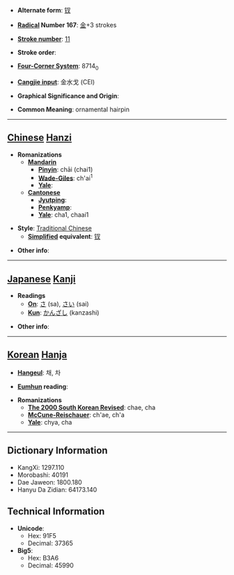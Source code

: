 * '''Alternate form''': [[钗]]

* '''[[Wiktionary:Chinese radical index| Radical]] Number 167''': [[Wiktionary:Chinese radical index 金|金]]+3 strokes

* '''[[Wiktionary:Chinese total strokes index|Stroke number]]''': [[Wiktionary:Chinese total strokes index 11|11]]

* '''Stroke order''': 

* '''[[Wiktionary:Chinese four corner index|Four-Corner System]]''': 8714<sub>0</sub>

* '''[[Wiktionary:Chinese Cangjie index|Cangjie input]]''': 金水戈 (CEI)

* '''Graphical Significance and Origin''': 

* '''Common Meaning''': ornamental hairpin

----

== [[Chinese]] [[Hanzi]] ==

* '''Romanizations'''
** '''[[Mandarin]]'''
*** '''[[Pinyin]]''': chāi (chai1)
*** '''[[Wade-Giles]]''': ch'ai<sup>1</sup>
*** '''[[Yale]]''': 
** '''[[Cantonese]]'''
*** '''[[Jyutping]]''':
*** '''[[Penkyamp]]''': 
*** '''[[Yale]]''': cha1, chaai1

* '''Style''': [[Traditional Chinese]] 
** '''[[Simplified Chinese|Simplified]] equivalent''': [[钗]]

* '''Other info''': 

----

== [[Japanese]] [[Kanji]] ==

* '''Readings'''
** '''[[On]]''': [[さ]] (sa), [[さい]] (sai)
** '''[[Kun]]''': [[かんざし]] (kanzashi)

* '''Other info''':  

----

== [[Korean]] [[Hanja]] ==

* '''[[Hangeul]]''': 채, 차

* '''[[Eumhun]] reading''': 

* '''Romanizations'''
** '''[[The 2000 South Korean Revised Romanization|The 2000 South Korean Revised]]''': chae, cha
** '''[[McCune-Reischauer]]''': ch'ae, ch'a
** '''[[Yale]]''': chya, cha

----

== Dictionary Information ==

* KangXi: 1297.110
* Morobashi: 40191
* Dae Jaweon: 1800.180
* Hanyu Da Zidian: 64173.140

== Technical Information ==

* '''Unicode''':
** Hex: 91F5
** Decimal: 37365
* '''Big5''':
** Hex: B3A6
** Decimal: 45990